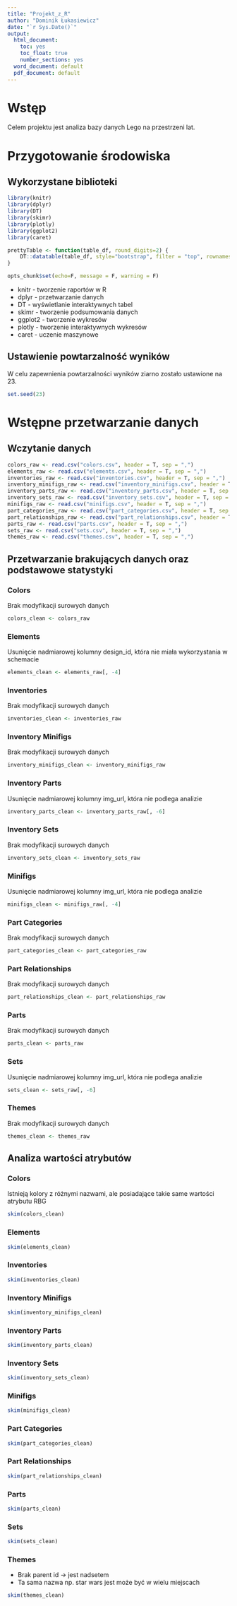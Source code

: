 ---
title: "Projekt_z_R"
author: "Dominik Łukasiewicz"
date: "`r Sys.Date()`"
output:
  html_document: 
    toc: yes
    toc_float: true
    number_sections: yes
  word_document: default
  pdf_document: default
---

# Wstęp
Celem projektu jest analiza bazy danych Lego na przestrzeni lat.

# Przygotowanie środowiska
## Wykorzystane biblioteki

```{r, message=F, echo=F, warning=F}

library(knitr)
library(dplyr)
library(DT)
library(skimr)
library(plotly)
library(ggplot2)
library(caret)

prettyTable <- function(table_df, round_digits=2) {
    DT::datatable(table_df, style="bootstrap", filter = "top", rownames = FALSE, extensions = "Buttons", options = list(dom = 'Bfrtip', buttons = c('copy', 'csv', 'excel', 'pdf', 'print'))) %>% formatRound(names(dplyr::select_if(table_df, is.numeric)), round_digits)
}

opts_chunk$set(echo=F, message = F, warning = F)
```

- knitr - tworzenie raportów w R
- dplyr - przetwarzanie danych
- DT - wyświetlanie interaktywnych tabel
- skimr - tworzenie podsumowania danych
- ggplot2 - tworzenie wykresów
- plotly - tworzenie interaktywnych wykresów
- caret - uczenie maszynowe

## Ustawienie powtarzalność wyników
W celu zapewnienia powtarzalności wyników ziarno zostało ustawione na 23.

```{r, echo=T}
set.seed(23)
```

# Wstępne przetwarzanie danych
## Wczytanie danych
```{r, cache=T, echo=T}
colors_raw <- read.csv("colors.csv", header = T, sep = ",")
elements_raw <- read.csv("elements.csv", header = T, sep = ",")
inventories_raw <- read.csv("inventories.csv", header = T, sep = ",")
inventory_minifigs_raw <- read.csv("inventory_minifigs.csv", header = T, sep = ",")
inventory_parts_raw <- read.csv("inventory_parts.csv", header = T, sep = ",")
inventory_sets_raw <- read.csv("inventory_sets.csv", header = T, sep = ",")
minifigs_raw <- read.csv("minifigs.csv", header = T, sep = ",")
part_categories_raw <- read.csv("part_categories.csv", header = T, sep = ",")
part_relationships_raw <- read.csv("part_relationships.csv", header = T, sep = ",")
parts_raw <- read.csv("parts.csv", header = T, sep = ",")
sets_raw <- read.csv("sets.csv", header = T, sep = ",")
themes_raw <- read.csv("themes.csv", header = T, sep = ",")
```
## Przetwarzanie brakujących danych oraz podstawowe statystyki
### Colors
Brak modyfikacji surowych danych
```{r, echo=T}
colors_clean <- colors_raw
```
### Elements
Usunięcie nadmiarowej kolumny design_id, która nie miała wykorzystania w schemacie 
```{r, echo=T}
elements_clean <- elements_raw[, -4]
```
### Inventories
Brak modyfikacji surowych danych
```{r, echo=T}
inventories_clean <- inventories_raw
```
### Inventory Minifigs
Brak modyfikacji surowych danych
```{r, echo=T}
inventory_minifigs_clean <- inventory_minifigs_raw
```
### Inventory Parts
Usunięcie nadmiarowej kolumny img_url, która nie podlega analizie
```{r, echo=T}
inventory_parts_clean <- inventory_parts_raw[, -6]
```
### Inventory Sets
Brak modyfikacji surowych danych
```{r, echo=T}
inventory_sets_clean <- inventory_sets_raw
```
### Minifigs
Usunięcie nadmiarowej kolumny img_url, która nie podlega analizie
```{r, echo=T}
minifigs_clean <- minifigs_raw[, -4]
```
### Part Categories
Brak modyfikacji surowych danych
```{r, echo=T}
part_categories_clean <- part_categories_raw
```
### Part Relationships
Brak modyfikacji surowych danych
```{r, echo=T}
part_relationships_clean <- part_relationships_raw
```
### Parts
Brak modyfikacji surowych danych
```{r, echo=T}
parts_clean <- parts_raw
```
### Sets
Usunięcie nadmiarowej kolumny img_url, która nie podlega analizie
```{r, echo=T}
sets_clean <- sets_raw[, -6]
```
### Themes
Brak modyfikacji surowych danych
```{r, echo=T}
themes_clean <- themes_raw
```
## Analiza wartości atrybutów
### Colors
Istnieją kolory z różnymi nazwami, ale posiadające takie same wartości atrybutu RBG
```{r, echo=T}
skim(colors_clean)
```
### Elements
```{r, echo=T}
skim(elements_clean)
```
### Inventories
```{r, echo=T}
skim(inventories_clean)
```
### Inventory Minifigs
```{r, echo=T}
skim(inventory_minifigs_clean)
```
### Inventory Parts
```{r, echo=T}
skim(inventory_parts_clean)
```
### Inventory Sets
```{r, echo=T}
skim(inventory_sets_clean)
```
### Minifigs
```{r, echo=T}
skim(minifigs_clean)
```
### Part Categories
```{r, echo=T}
skim(part_categories_clean)
```
### Part Relationships
```{r, echo=T}
skim(part_relationships_clean)
```
### Parts
```{r, echo=T}
skim(parts_clean)
```
### Sets
```{r, echo=T}
skim(sets_clean)
```
### Themes
- Brak parent id -> jest nadsetem
- Ta sama nazwa np. star wars jest może być w wielu miejscach
```{r, echo=T}
skim(themes_clean)
```
